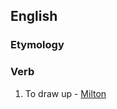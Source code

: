 ==English==

===Etymology===
{{prefix|up|draw}}

===Verb===
{{en-verb}}
# {{transitive|rare}} To draw up - [[Milton]]